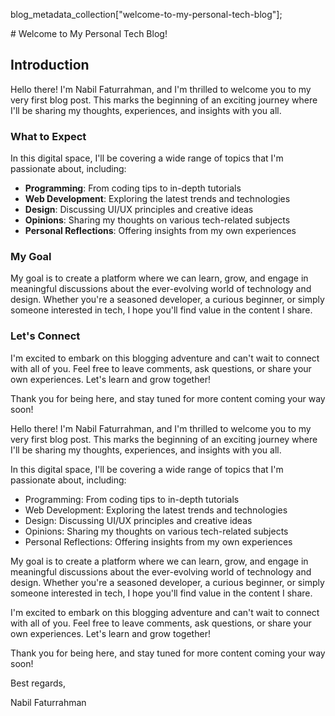 
  blog_metadata_collection["welcome-to-my-personal-tech-blog"];

<PostProvider>
  # Welcome to My Personal Tech Blog!

## Introduction

Hello there! I'm Nabil Faturrahman, and I'm thrilled to welcome you to my very first blog post. This marks the beginning of an exciting journey where I'll be sharing my thoughts, experiences, and insights with you all.

### What to Expect

In this digital space, I'll be covering a wide range of topics that I'm passionate about, including:

- **Programming**: From coding tips to in-depth tutorials
- **Web Development**: Exploring the latest trends and technologies
- **Design**: Discussing UI/UX principles and creative ideas
- **Opinions**: Sharing my thoughts on various tech-related subjects
- **Personal Reflections**: Offering insights from my own experiences

### My Goal

My goal is to create a platform where we can learn, grow, and engage in meaningful discussions about the ever-evolving world of technology and design. Whether you're a seasoned developer, a curious beginner, or simply someone interested in tech, I hope you'll find value in the content I share.

### Let's Connect

I'm excited to embark on this blogging adventure and can't wait to connect with all of you. Feel free to leave comments, ask questions, or share your own experiences. Let's learn and grow together!

Thank you for being here, and stay tuned for more content coming your way soon!

Hello there! I'm Nabil Faturrahman, and I'm thrilled to welcome you to my very first blog post. This marks the beginning of an exciting journey where I'll be sharing my thoughts, experiences, and insights with you all.

In this digital space, I'll be covering a wide range of topics that I'm passionate about, including:

- Programming: From coding tips to in-depth tutorials
- Web Development: Exploring the latest trends and technologies
- Design: Discussing UI/UX principles and creative ideas
- Opinions: Sharing my thoughts on various tech-related subjects
- Personal Reflections: Offering insights from my own experiences

My goal is to create a platform where we can learn, grow, and engage in meaningful discussions about the ever-evolving world of technology and design. Whether you're a seasoned developer, a curious beginner, or simply someone interested in tech, I hope you'll find value in the content I share.

I'm excited to embark on this blogging adventure and can't wait to connect with all of you. Feel free to leave comments, ask questions, or share your own experiences. Let's learn and grow together!

Thank you for being here, and stay tuned for more content coming your way soon!

Best regards,

Nabil Faturrahman

</PostProvider>
